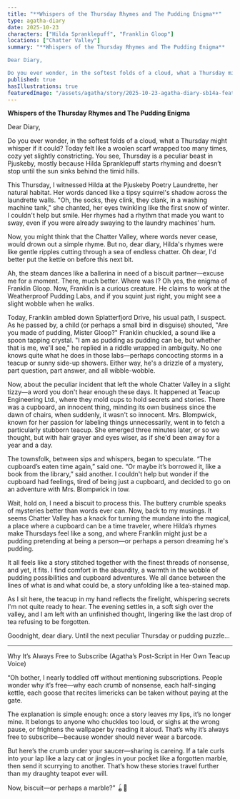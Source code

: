 ```yaml
---
title: "**Whispers of the Thursday Rhymes and The Pudding Enigma**"
type: agatha-diary
date: 2025-10-23
characters: ["Hilda Spranklepuff", "Franklin Gloop"]
locations: ["Chatter Valley"]
summary: "**Whispers of the Thursday Rhymes and The Pudding Enigma**

Dear Diary,

Do you ever wonder, in the softest folds of a cloud, what a Thursday might wh..."
published: true
hasIllustrations: true
featuredImage: "/assets/agatha/story/2025-10-23-agatha-diary-sb14a-featured.png"
---
```


**Whispers of the Thursday Rhymes and The Pudding Enigma**

Dear Diary,

Do you ever wonder, in the softest folds of a cloud, what a Thursday might whisper if it could? Today felt like a woolen scarf wrapped too many times, cozy yet slightly constricting. You see, Thursday is a peculiar beast in Pjuskeby, mostly because Hilda Spranklepuff starts rhyming and doesn’t stop until the sun sinks behind the timid hills.

This Thursday, I witnessed Hilda at the Pjuskeby Poetry Laundrette, her natural habitat. Her words danced like a tipsy squirrel's shadow across the laundrette walls. "Oh, the socks, they clink, they clank, in a washing machine tank," she chanted, her eyes twinkling like the first snow of winter. I couldn't help but smile. Her rhymes had a rhythm that made you want to sway, even if you were already swaying to the laundry machines’ hum.

Now, you might think that the Chatter Valley, where words never cease, would drown out a simple rhyme. But no, dear diary, Hilda's rhymes were like gentle ripples cutting through a sea of endless chatter. Oh dear, I'd better put the kettle on before this next bit.

Ah, the steam dances like a ballerina in need of a biscuit partner—excuse me for a moment. There, much better. Where was I? Oh yes, the enigma of Franklin Gloop. Now, Franklin is a curious creature. He claims to work at the Weatherproof Pudding Labs, and if you squint just right, you might see a slight wobble when he walks.

<agatha-illustration src="/assets/agatha/story/2025-10-23-agatha-diary-sb14a-inline1.png" alt="Illustration for this story by Agatha Splint" position="right" />

Today, Franklin ambled down Splatterfjord Drive, his usual path, I suspect. As he passed by, a child (or perhaps a small bird in disguise) shouted, "Are you made of pudding, Mister Gloop?" Franklin chuckled, a sound like a spoon tapping crystal. "I am as pudding as pudding can be, but whether that is me, we'll see," he replied in a riddle wrapped in ambiguity. No one knows quite what he does in those labs—perhaps concocting storms in a teacup or sunny side-up showers. Either way, he's a drizzle of a mystery, part question, part answer, and all wibble-wobble.

Now, about the peculiar incident that left the whole Chatter Valley in a slight tizzy—a word you don't hear enough these days. It happened at Teacup Engineering Ltd., where they mold cups to hold secrets and stories. There was a cupboard, an innocent thing, minding its own business since the dawn of chairs, when suddenly, it wasn't so innocent. Mrs. Blompwick, known for her passion for labeling things unnecessarily, went in to fetch a particularly stubborn teacup. She emerged three minutes later, or so we thought, but with hair grayer and eyes wiser, as if she'd been away for a year and a day.

The townsfolk, between sips and whispers, began to speculate. “The cupboard’s eaten time again,” said one. “Or maybe it’s borrowed it, like a book from the library,” said another. I couldn't help but wonder if the cupboard had feelings, tired of being just a cupboard, and decided to go on an adventure with Mrs. Blompwick in tow.

Wait, hold on, I need a biscuit to process this. The buttery crumble speaks of mysteries better than words ever can. Now, back to my musings. It seems Chatter Valley has a knack for turning the mundane into the magical, a place where a cupboard can be a time traveler, where Hilda’s rhymes make Thursdays feel like a song, and where Franklin might just be a pudding pretending at being a person—or perhaps a person dreaming he's pudding.

It all feels like a story stitched together with the finest threads of nonsense, and yet, it fits. I find comfort in the absurdity, a warmth in the wobble of pudding possibilities and cupboard adventures. We all dance between the lines of what is and what could be, a story unfolding like a tea-stained map.

As I sit here, the teacup in my hand reflects the firelight, whispering secrets I'm not quite ready to hear. The evening settles in, a soft sigh over the valley, and I am left with an unfinished thought, lingering like the last drop of tea refusing to be forgotten.

<agatha-illustration src="/assets/agatha/story/2025-10-23-agatha-diary-sb14a-inline2.png" alt="Another illustration for this story by Agatha Splint" position="left" />

Goodnight, dear diary. Until the next peculiar Thursday or pudding puzzle...

---

Why It’s Always Free to Subscribe
(Agatha’s Post-Script in Her Own Teacup Voice)

“Oh bother, I nearly toddled off without mentioning subscriptions. People wonder why it’s free—why each crumb of nonsense, each half-singing kettle, each goose that recites limericks can be taken without paying at the gate.

The explanation is simple enough: once a story leaves my lips, it’s no longer mine. It belongs to anyone who chuckles too loud, or sighs at the wrong pause, or frightens the wallpaper by reading it aloud. That’s why it’s always free to subscribe—because wonder should never wear a barcode.

But here’s the crumb under your saucer—sharing is careing. If a tale curls into your lap like a lazy cat or jingles in your pocket like a forgotten marble, then send it scurrying to another. That’s how these stories travel further than my draughty teapot ever will.

Now, biscuit—or perhaps a marble?” 🪀🍪
